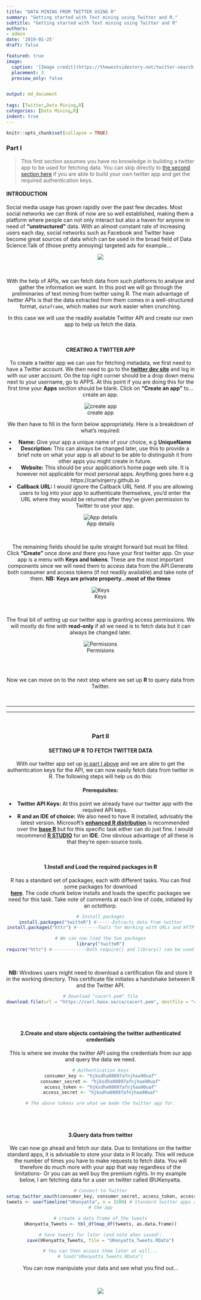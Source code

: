 ```yaml
---
title: "DATA MINING FROM TWITTER USING R"
summary: "Getting started with Text mining using Twitter and R." 
subtitle: "Getting started with Text mining using Twitter and R"
authors:
- admin
date: '2019-01-25'
draft: false

featured: true
image:
  caption: '[Image credit](https://thewestsidestory.net/twitter-search-index-now-allows-users-search-every-tweet-ever-since-2006/)'
  placement: 3
  preview_only: false


output: md_document
  
tags: [Twitter,Data Mining,R]
categories: [Data Mining,R]
indent: true
---
```

 

```r
knitr::opts_chunk$set(collapse = TRUE)
```

### Part I {#PartI}
>This first section assumes you have no knowledge in building a twitter app to be used for fetching data. You can skip directly to [the second section here](#PartII) if you are able to build your own twitter app and get the required authentication keys.

#### INTRODUCTION
Social media usage has grown rapidly over the past few decades. Most social networks we can think of now are so well established, making them a platform where people can not only interact but also a haven for anyone in need of **"unstructured"** data. With an almost constant rate of increasing users each day, social networks such as Facebook and Twitter have become great sources of data which can be used in the broad field of Data Science:Talk of (those pretty annoying) targeted ads for example...

<center>
![](https://media.giphy.com/media/3o6Mbmg6AchRmB4ylO/giphy.gif)
<center>


<br>  
With the help of APIs, we can fetch data from such platforms to analyse and gather the information we want. In this post we will go through the preliminaries of text mining from twitter using R. The main advantage of twitter APIs is that the data extracted from them comes in a well-structured format, ```dataframe```, which makes our work easier when crunching.  

In this case we will use the readily available Twitter API and create our own app to help us fetch the data.  

<br>

#### CREATING A TWITTER APP
To create a twitter app we can use for fetching metadata, we first need to have a Twitter account. We then need to go to the [__twitter dev site__](https://developer.twitter.com/) and log in with our user account.
On the top right corner should be a drop down menu next to your username, go to APPS. At this point if you are doing this for the first time your **Apps** section should be blank. Click on **"Create an app"** to... create an app.  

<center>

![create app](https://github.com/CarlvinJerry/sources/blob/master/static/MyImages/apps.PNG?raw=true)
</center>



We then have to fill in the form below appropriately. Here is a breakdown of what's required:

- **Name:**
Give your app a unique name of your choice, e.g __UniqueName__
- **Description:**
This can always be changed later, use this to provide a brief note on what your app is all about to be able to distinguish it from other apps you might create in future. 
- **Website:**
This should be your application's home page web site. It is however not applicable for most personal apps. Anything goes here e.g https://carlvinjerry.github.io
- **Callback URL:**
I would ignore the Callback URL field. If you are allowing users to log into your app to authenticate themselves, you'd enter the URL where they would be returned after they've given permission to Twitter to use your app.  


<center>
 ![App details](https://github.com/CarlvinJerry/sources/blob/master/static/MyImages/apps2.PNG?raw=true)
 
 </center>

 <br>

The remaining fields should be quite straight forward but must be filled. Click **"Create"** once done and there you have your first twitter app.
On your app is a menu with __Keys and tokens__. These are the most important components since we will need them to access data from the API.Generate both consumer and access tokens (if not readily available) and take note of them. __NB:__ __Keys are private property...most of the times__

<center>
![Keys](https://github.com/CarlvinJerry/sources/blob/master/static/MyImages/keys.PNG?raw=true)
 </center>
 
 <br>

The final bit of setting up our twitter app is granting access permissions. We will mostly do fine with __read-only__ if all we need is to fetch data but it can always be changed later.

<center>
![Permisions](https://github.com/CarlvinJerry/sources/blob/master/static/MyImages/permisions.PNG?raw=true)
 </center>
 
<br><br> 

Now we can move on to the next step where we set up __R__ to query data from Twitter.

<br>

*** 
*** 

<br>

### Part II {#PartII}
#### SETTING UP R TO FETCH TWITTER DATA
With our twitter app set up [in part I above](#PartI) and we are able to get the authentication keys for the API, we can now easily fetch data from twitter in R. The following steps will help us do this:

<style>
div.blue { background-color:#e6f0ff; border-radius: 5px; padding: 20px;}
</style>
<div class = "blue">

#### Prerequisites:
- **Twitter API Keys:** At this point we already have our twitter app with the required API keys.
- **R and an IDE of choice:** We also need to have R installed, advisably the latest version. Microsoft's [__enhanced R distribution__](https://mran.microsoft.com/open) is recommended over the
[**base R**](https://cran.r-project.org/bin/windows/base/) but for this specific task either can do just fine. I would recommend [**R STUDIO**](https://www.rstudio.com/products/rstudio/download/) for an **IDE**. One obvious advantage of all these is that they're open-source tools.
</div>

<br>

#### 1.Install and Load the required packages in R
R has a standard set of packages, each with different tasks. You can find some packages for download  
[**here**](https://cran.cnr.berkeley.edu/). The code chunk below installs and loads the specific packages we need for this task. Take note of comments at each line of code, initiated by an octothorp.

```r
# Install packages
install.packages("twitteR") #------Extracts data from twitter
install.packages("httr") #--------Tools for Working with URLs and HTTP
```
```r
# We can now load the two packages
library("twitteR")
require("httr") #-------------Both require() and library() can be used to call an installed package
```

<br>

**NB:** Windows users might need to download a certification file and store it in the working directory. This certificate file initiates a handshake between R and the Twitter API.
```r
# Download "cacert.pem" file
download.file(url = "https://curl.haxx.se/ca/cacert.pem", destfile = "cacert.pem")
```

<br><br>

#### 2.Create and store objects containing the twitter authenticated credentials 
This is where we invoke the twitter API using the credentials from our app and query the data we need.
```r
# Authentication keys
consumer_key <- "hjksdha08097afnjhaa90uaf"
consumer_secret <- "hjksdha08097afnjhaa90uaf"
access_token <- "hjksdha08097afnjhaa90uaf"
access_secret <- "hjksdha08097afnjhaa90uaf"

# The above tokens are what we made the twitter app for.
```

<br><br>

#### 3.Query data from twitter
We can now go ahead and fetch our data. Due to limitations on the twitter standard apps, it is advisable to store your data in R locally. This will reduce the number of times you have to make requests to fetch data. You will therefore do much more with your app that way regardless of the limitations- Or you can as well buy the premium rights. In my example below, I am fetching data for a user on twitter called @UKenyatta.

```r
# Connect to Twitter
setup_twitter_oauth(consumer_key, consumer_secret, access_token, access_secret)
tweets <- userTimeline("UKenyatta", n = 3200) # Standard twitter apps are limited to 3200 tweets per                                                  #download session. This could come out less depending on
# the app

# create a data frame of the tweets
UKenyatta_Tweets <- tbl_df(map_df(tweets, as.data.frame))

# Save tweets for later (and note when saved):
save(UKenyatta_Tweets, file = "UKenyatta_Tweets.RData")

# You can then access them later at will...
# load("UKenyatta_Tweets.RData")
```

You can now manipulate your data and see what you find out...


<br>



<center>

![](https://fontmeme.com/permalink/190129/8b378e9ce35b7a28dd150c4f1d656807.png)
</center>

<br>


